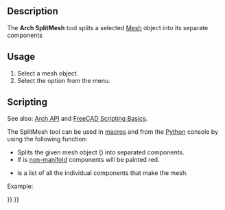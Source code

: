 <languages/>
<translate>

<!--T:11-->
{{Docnav
|[[BIM_WPView|WPView]]
|[[Arch_MeshToShape|MeshToShape]]
|[[BIM_Workbench|BIM]]
|IconL=BIM_WPView.svg
|IconR=Arch_MeshToShape.svg
|IconC=Workbench_BIM.svg
}}

<!--T:1-->
{{GuiCommand
|Name=Arch SplitMesh
|MenuLocation=Utils → Split Mesh
|Workbenches=[[BIM_Workbench|BIM]]
|SeeAlso=[[Arch_SelectNonSolidMeshes|Arch SelectNonSolidMeshes]], [[Arch_MeshToShape|Arch MeshToShape]]
}}

==Description== <!--T:2-->

<!--T:3-->
The '''Arch SplitMesh''' tool splits a selected [[Mesh_Workbench|Mesh]] object into its separate components

==Usage== <!--T:4-->

<!--T:5-->
# Select a mesh object.
# Select the {{MenuCommand|Utils → [[Image:Arch_SplitMesh.svg|16px]] Split Mesh}} option from the menu.

==Scripting== <!--T:16-->

<!--T:6-->
See also: [[Arch_API|Arch API]] and [[FreeCAD_Scripting_Basics|FreeCAD Scripting Basics]].

<!--T:7-->
The SplitMesh tool can be used in [[Macros|macros]] and from the [[Python|Python]] console by using the following function:

</translate>
{{Code|code=
new_list = splitMesh(obj, mark=True)
}}
<translate>

<!--T:8-->
* Splits the given mesh object ({{incode|obj}}) into separated components.
* If {{incode|mark}} is {{incode|True}} [https://en.wikipedia.org/wiki/Manifold non-manifold] components will be painted red.
* {{incode|new_list}} is a list of all the individual components that make the mesh.

<!--T:12-->
Example:

</translate>
{{Code|code=
import FreeCAD, Draft, Arch, Mesh, MeshPart

Line = Draft.makeWire([FreeCAD.Vector(0, 0, 0),FreeCAD.Vector(2000, 2000, 0)])
Wall = Arch.makeWall(Line, width=150, height=3000)
FreeCAD.ActiveDocument.recompute()

Shape = Wall.Shape.copy(False)
Shape.Placement = Wall.getGlobalPlacement()

mesh_obj = FreeCAD.ActiveDocument.addObject("Mesh::Feature", "Mesh")
mesh_obj.Mesh = MeshPart.meshFromShape(Shape=Shape, MaxLength=520)
mesh_obj.ViewObject.DisplayMode = "Flat Lines"

new_list = Arch.splitMesh(mesh_obj)
}}
<translate>


<!--T:13-->
{{Docnav
|[[BIM_WPView|WPView]]
|[[Arch_MeshToShape|MeshToShape]]
|[[BIM_Workbench|BIM]]
|IconL=BIM_WPView.svg
|IconR=Arch_MeshToShape.svg
|IconC=Workbench_BIM.svg
}}

</translate>
{{BIM_Tools_navi{{#translation:}}}}
{{Userdocnavi{{#translation:}}}}